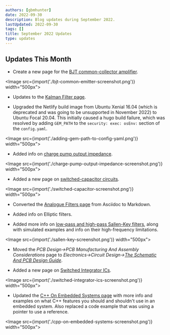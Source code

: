 ```yaml
---
authors: [gbmhunter]
date: 2022-09-30
description: Blog updates during September 2022.
lastUpdated: 2022-09-30
tags: []
title: September 2022 Updates
type: updates
---
```


## Updates This Month

* Create a new page for the [BJT common-collector amplifier](/electronics/circuit-design/bjt-common-collector-amplifier/).

<Image src={import('./bjt-common-emitter-screenshot.png')} width="500px"></Image>

* Updates to the [Kalman Filter page](/programming/signal-processing/digital-filters/kalman-filter/).

* Upgraded the Netlify build image from Ubuntu Xenial 16.04 (which is deprecated and was going to be unsupported in November 2022) to Ubuntu Focal 20.04. This initially caused a hugo build failure, which was resolved by adding `GEM_PATH` to the `security: exec: osEnv:` section of the `config.yaml`.

<Image src={import('./adding-gem-path-to-config-yaml.png')} width="500px"></Image>

* Added info on [charge pump output impedance](/electronics/components/power-regulators/charge-pumps/).

<Image src={import('./charge-pump-output-impedance-screenshot.png')} width="500px"></Image>

* Added a new page on [switched-capacitor circuits](/electronics/circuit-design/switched-capacitor-circuits/).

<Image src={import('./switched-capacitor-screenshot.png')} width="500px"></Image>

* Converted the [Analogue Filters page](/electronics/circuit-design/analogue-filters/) from Asciidoc to Markdown.

* Added info on Elliptic filters.

* Added more info on [low-pass and high-pass Sallen-Key filters](/electronics/circuit-design/analogue-filters/sallen-key-filters/), along with simulated examples and info on their high-frequency limitations.

<Image src={import('./sallen-key-screenshot.png')} width="500px"></Image>

* Moved the _PCB Design->PCB Manufacturing And Assembly Considerations_ page to _Electronics->Circuit Design->[The Schematic And PCB Design Guide](/electronics/circuit-design/the-schematic-and-pcb-design-guide/)_.

* Added a new page on [Switched Integrator ICs](/electronics/components/switched-integrator-ics/).

<Image src={import('./switched-integrator-ics-screenshot.png')} width="500px"></Image>

* Updated the [C++ On Embedded Systems page](/programming/languages/c-plus-plus/cpp-on-embedded-systems/) with more info and examples on what C++ features you should and shouldn't use in an embedded system. Also replaced a code example that was using a pointer to use a reference.

<Image src={import('./cpp-on-embedded-systems-screenshot.png')} width="500px"></Image>
